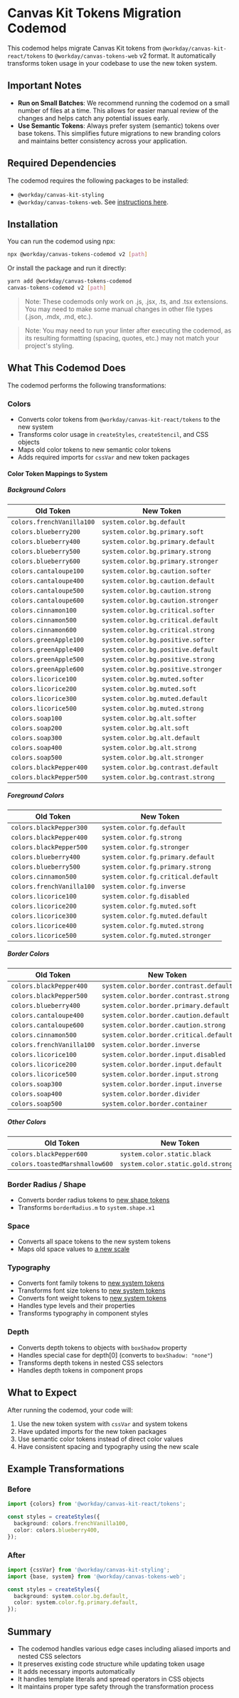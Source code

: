 <Meta title="Guides/Tokens Migration/Migration Codemod" />

# Canvas Kit Tokens Migration Codemod

This codemod helps migrate Canvas Kit tokens from `@workday/canvas-kit-react/tokens` to
`@workday/canvas-tokens-web` v2 format. It automatically transforms token usage in your codebase to
use the new token system.

## Important Notes

- **Run on Small Batches**: We recommend running the codemod on a small number of files at a time.
  This allows for easier manual review of the changes and helps catch any potential issues early.
- **Use Semantic Tokens**: Always prefer system (semantic) tokens over base tokens. This simplifies
  future migrations to new branding colors and maintains better consistency across your application.

## Required Dependencies

The codemod requires the following packages to be installed:

- `@workday/canvas-kit-styling`
- `@workday/canvas-tokens-web`. See
  [instructions here](/docs/guides-tokens-migration-installation-setup--docs).

## Installation

You can run the codemod using npx:

```sh
npx @workday/canvas-tokens-codemod v2 [path]
```

Or install the package and run it directly:

```sh
yarn add @workday/canvas-tokens-codemod
canvas-tokens-codemod v2 [path]
```

> Note: These codemods only work on .js, .jsx, .ts, and .tsx extensions. You may need to make some
> manual changes in other file types (.json, .mdx, .md, etc.).

> Note: You may need to run your linter after executing the codemod, as its resulting formatting
> (spacing, quotes, etc.) may not match your project's styling.

## What This Codemod Does

The codemod performs the following transformations:

### Colors

- Converts color tokens from `@workday/canvas-kit-react/tokens` to the new system
- Transforms color usage in `createStyles`, `createStencil`, and CSS objects
- Maps old color tokens to new semantic color tokens
- Adds required imports for `cssVar` and new token packages

#### Color Token Mappings to System

##### Background Colors

| Old Token                 | New Token                           |
| ------------------------- | ----------------------------------- |
| `colors.frenchVanilla100` | `system.color.bg.default`           |
| `colors.blueberry200`     | `system.color.bg.primary.soft`      |
| `colors.blueberry400`     | `system.color.bg.primary.default`   |
| `colors.blueberry500`     | `system.color.bg.primary.strong`    |
| `colors.blueberry600`     | `system.color.bg.primary.stronger`  |
| `colors.cantaloupe100`    | `system.color.bg.caution.softer`    |
| `colors.cantaloupe400`    | `system.color.bg.caution.default`   |
| `colors.cantaloupe500`    | `system.color.bg.caution.strong`    |
| `colors.cantaloupe600`    | `system.color.bg.caution.stronger`  |
| `colors.cinnamon100`      | `system.color.bg.critical.softer`   |
| `colors.cinnamon500`      | `system.color.bg.critical.default`  |
| `colors.cinnamon600`      | `system.color.bg.critical.strong`   |
| `colors.greenApple100`    | `system.color.bg.positive.softer`   |
| `colors.greenApple400`    | `system.color.bg.positive.default`  |
| `colors.greenApple500`    | `system.color.bg.positive.strong`   |
| `colors.greenApple600`    | `system.color.bg.positive.stronger` |
| `colors.licorice100`      | `system.color.bg.muted.softer`      |
| `colors.licorice200`      | `system.color.bg.muted.soft`        |
| `colors.licorice300`      | `system.color.bg.muted.default`     |
| `colors.licorice500`      | `system.color.bg.muted.strong`      |
| `colors.soap100`          | `system.color.bg.alt.softer`        |
| `colors.soap200`          | `system.color.bg.alt.soft`          |
| `colors.soap300`          | `system.color.bg.alt.default`       |
| `colors.soap400`          | `system.color.bg.alt.strong`        |
| `colors.soap500`          | `system.color.bg.alt.stronger`      |
| `colors.blackPepper400`   | `system.color.bg.contrast.default`  |
| `colors.blackPepper500`   | `system.color.bg.contrast.strong`   |

##### Foreground Colors

| Old Token                 | New Token                          |
| ------------------------- | ---------------------------------- |
| `colors.blackPepper300`   | `system.color.fg.default`          |
| `colors.blackPepper400`   | `system.color.fg.strong`           |
| `colors.blackPepper500`   | `system.color.fg.stronger`         |
| `colors.blueberry400`     | `system.color.fg.primary.default`  |
| `colors.blueberry500`     | `system.color.fg.primary.strong`   |
| `colors.cinnamon500`      | `system.color.fg.critical.default` |
| `colors.frenchVanilla100` | `system.color.fg.inverse`          |
| `colors.licorice100`      | `system.color.fg.disabled`         |
| `colors.licorice200`      | `system.color.fg.muted.soft`       |
| `colors.licorice300`      | `system.color.fg.muted.default`    |
| `colors.licorice400`      | `system.color.fg.muted.strong`     |
| `colors.licorice500`      | `system.color.fg.muted.stronger`   |

##### Border Colors

| Old Token                 | New Token                              |
| ------------------------- | -------------------------------------- |
| `colors.blackPepper400`   | `system.color.border.contrast.default` |
| `colors.blackPepper500`   | `system.color.border.contrast.strong`  |
| `colors.blueberry400`     | `system.color.border.primary.default`  |
| `colors.cantaloupe400`    | `system.color.border.caution.default`  |
| `colors.cantaloupe600`    | `system.color.border.caution.strong`   |
| `colors.cinnamon500`      | `system.color.border.critical.default` |
| `colors.frenchVanilla100` | `system.color.border.inverse`          |
| `colors.licorice100`      | `system.color.border.input.disabled`   |
| `colors.licorice200`      | `system.color.border.input.default`    |
| `colors.licorice500`      | `system.color.border.input.strong`     |
| `colors.soap300`          | `system.color.border.input.inverse`    |
| `colors.soap400`          | `system.color.border.divider`          |
| `colors.soap500`          | `system.color.border.container`        |

##### Other Colors

| Old Token                      | New Token                           |
| ------------------------------ | ----------------------------------- |
| `colors.blackPepper600`        | `system.color.static.black`         |
| `colors.toastedMarshmallow600` | `system.color.static.gold.stronger` |

### Border Radius / Shape

- Converts border radius tokens to
  [new shape tokens](/docs/guides-tokens-migration-mapping-tables-system--docs#shape-border-radius-token-migration)
- Transforms `borderRadius.m` to `system.shape.x1`

### Space

- Converts all space tokens to the new system tokens
- Maps old space values to
  [a new scale](/docs/guides-tokens-migration-mapping-tables-system--docs#space)

### Typography

- Converts font family tokens to
  [new system tokens](docs/guides-tokens-migration-mapping-tables-system--docs#font-family)
- Transforms font size tokens to
  [new system tokens](docs/guides-tokens-migration-mapping-tables-system--docs#font-size)
- Converts font weight tokens to
  [new system tokens](docs/guides-tokens-migration-mapping-tables-system--docs#font-weight)
- Handles type levels and their properties
- Transforms typography in component styles

### Depth

- Converts depth tokens to objects with `boxShadow` property
- Handles special case for depth[0] (converts to `boxShadow: "none"`)
- Transforms depth tokens in nested CSS selectors
- Handles depth tokens in component props

## What to Expect

After running the codemod, your code will:

1. Use the new token system with `cssVar` and system tokens
2. Have updated imports for the new token packages
3. Use semantic color tokens instead of direct color values
4. Have consistent spacing and typography using the new scale

## Example Transformations

### Before

```typescript
import {colors} from '@workday/canvas-kit-react/tokens';

const styles = createStyles({
  background: colors.frenchVanilla100,
  color: colors.blueberry400,
});
```

### After

```typescript
import {cssVar} from '@workday/canvas-kit-styling';
import {base, system} from '@workday/canvas-tokens-web';

const styles = createStyles({
  background: system.color.bg.default,
  color: system.color.fg.primary.default,
});
```

## Summary

- The codemod handles various edge cases including aliased imports and nested CSS selectors
- It preserves existing code structure while updating token usage
- It adds necessary imports automatically
- It handles template literals and spread operators in CSS objects
- It maintains proper type safety through the transformation process
